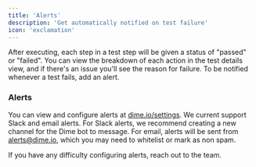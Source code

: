 ```yaml
---
title: 'Alerts'
description: 'Get automatically notified on test failure'
icon: 'exclamation'
---
```


After executing, each step in a test step will be given a status of "passed"
or "failed". You can view the breakdown of each action in the test details
view, and if there's an issue you'll see the reason for failure. To be
notified whenever a test fails, add an alert.

### Alerts

You can view and configure alerts at
[dime.io/settings](https://dime.io/settings). We current support Slack and
email alerts. For Slack alerts, we recommend creating a new channel for
the Dime bot to message. For email, alerts
will be sent from alerts@dime.io, which you may need to whitelist or mark
as non spam.

If you have any difficulty configuring alerts, reach out to the team.
